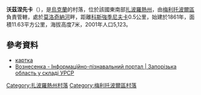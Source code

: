 {{coord|46|52|7|N|35|27|19|E|scale:100000|display=title}}

'''沃茲涅先卡'''（{{lang-uk|Вознесенка}}），是[[烏克蘭|烏克蘭]]的村落，位於該國東南部[[扎波羅熱州|扎波羅熱州]]，由[[梅利托波爾區|梅利托波爾區]]負責管轄，處於[[莫洛奇納河|莫洛奇納河]]畔，距離[[科斯強季尼夫卡_(梅利托波爾區)|科斯強季尼夫卡]]0.5公里，始建於1861年，面積11.63平方公里，海拔高度7米，2001年人口5,123。

==參考資料==
* [http://gska2.rada.gov.ua/pls/z7502/A005?rdat1=02.04.2009&rf7571=12440 картка]{{dead link|date=2018年3月 |bot=InternetArchiveBot |fix-attempted=yes }}
* [http://imsu-zaporizhzhya.com/mista-i-sela-zaporizkoi-oblasti/meltopolskij-rajon/voznesenka.html Вознесенка - Інформаційно-пізнавальний портал | Запорізька область у складі УРСР] {{Wayback|url=http://imsu-zaporizhzhya.com/mista-i-sela-zaporizkoi-oblasti/meltopolskij-rajon/voznesenka.html |date=20160112055950 }}

{{DEFAULTSORT:Вознесенка}}
[[Category:扎波羅熱州村落|Category:扎波羅熱州村落]]
[[Category:梅利托波爾區村落|Category:梅利托波爾區村落]]


{{Zaporizhia-geo-stub}}